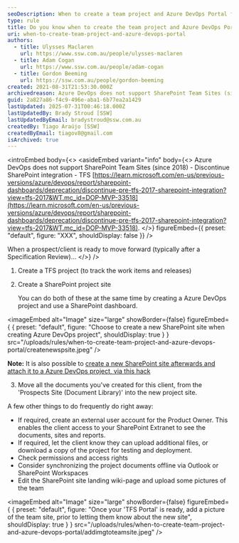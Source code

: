 ```yaml
---
seoDescription: When to create a team project and Azure DevOps Portal for a prospect/client? Create a TFS project and SharePoint site once a prospect/ client is ready to move forward after a Specification Review.
type: rule
title: Do you know when to create the team project and Azure DevOps Portal for a prospect/client?
uri: when-to-create-team-project-and-azure-devops-portal
authors:
  - title: Ulysses Maclaren
    url: https://www.ssw.com.au/people/ulysses-maclaren
  - title: Adam Cogan
    url: https://www.ssw.com.au/people/adam-cogan
  - title: Gordon Beeming
    url: https://ssw.com.au/people/gordon-beeming
created: 2021-08-31T21:53:30.000Z
archivedreason: Azure DevOps does not support SharePoint Team Sites (since 2018) - Discontinue SharePoint integration - TFS https://learn.microsoft.com/en-us/previous-versions/azure/devops/report/sharepoint-dashboards/deprecation/discontinue-pre-tfs-2017-sharepoint-integration?view=tfs-2017.&WT.mc_id=DOP-MVP-33518 Replaced by https://ssw.com.au/rules/connect-crm-to-microsoft-teams
guid: 2a827a86-f4c9-496e-aba1-6b77ea2a1429
lastUpdated: 2025-07-31T00:46:18.000Z
lastUpdatedBy: Brady Stroud [SSW]
lastUpdatedByEmail: bradystroud@ssw.com.au
createdBy: Tiago Araújo [SSW]
createdByEmail: tiagov8@gmail.com
isArchived: true
---
```


<introEmbed
  body={<>
<asideEmbed
  variant="info"
  body={<>
    Azure DevOps does not support SharePoint Team Sites (since 2018) - Discontinue SharePoint integration - TFS [https://learn.microsoft.com/en-us/previous-versions/azure/devops/report/sharepoint-dashboards/deprecation/discontinue-pre-tfs-2017-sharepoint-integration?view=tfs-2017&WT.mc_id=DOP-MVP-33518](https://learn.microsoft.com/en-us/previous-versions/azure/devops/report/sharepoint-dashboards/deprecation/discontinue-pre-tfs-2017-sharepoint-integration?view=tfs-2017&WT.mc_id=DOP-MVP-33518).
  </>}
  figureEmbed={{
    preset: "default",
    figure: "XXX",
    shouldDisplay: false
  }}
/>

When a prospect/client is ready to move forward (typically after a Specification Review)...
  </>}
/>
1. Create a TFS project (to track the work items and releases)
2. Create a SharePoint project site

   You can do both of these at the same time by creating a Azure DevOps project and use a SharePoint dashboard.
   
<imageEmbed
  alt="Image"
  size="large"
  showBorder={false}
  figureEmbed={ {
    preset: "default",
    figure: "Choose to create a new SharePoint site when creating Azure DevOps project",
    shouldDisplay: true
  } }
  src="/uploads/rules/when-to-create-team-project-and-azure-devops-portal/createnewspsite.jpeg"
/>

**Note:** It is also possible to [create a new SharePoint site afterwards and attach it to a Azure DevOps project, via this hack](/how-to-create-Project-Portal)

3. Move all the documents you've created for this client, from the 'Prospects Site (Document Library)' into the new project site.

A few other things to do frequently do right away:

* If required, create an external user account for the Product Owner. This enables the client access to your SharePoint Extranet to see the documents, sites and reports.
* If required, let the client know they can upload additional files, or download a copy of the project for testing and deployment.
* Check permissions and access rights
* Consider synchronizing the project documents offline via Outlook or SharePoint Workspaces
* Edit the SharePoint site landing wiki-page and upload some pictures of the team
  
<imageEmbed
  alt="Image"
  size="large"
  showBorder={false}
  figureEmbed={ {
    preset: "default",
    figure: "Once your 'TFS Portal' is ready, add a picture of the team site, prior to letting them know about the new site",
    shouldDisplay: true
  } }
  src="/uploads/rules/when-to-create-team-project-and-azure-devops-portal/addimgtoteamsite.jpeg"
/>
